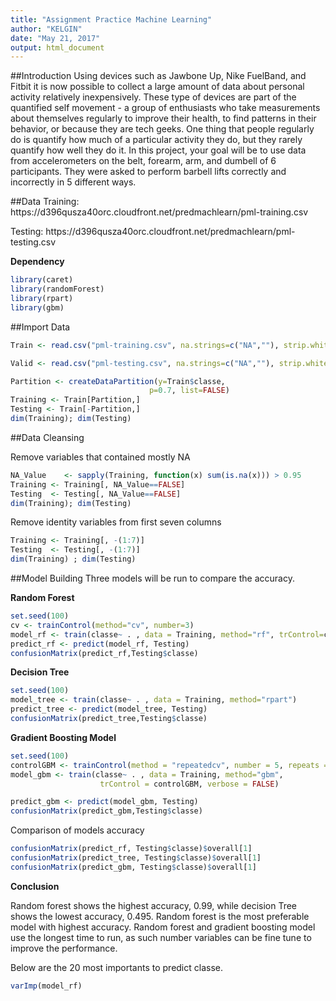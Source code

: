 ```yaml
---
title: "Assignment Practice Machine Learning"
author: "KELGIN"
date: "May 21, 2017"
output: html_document
---
```


##Introduction
Using devices such as Jawbone Up, Nike FuelBand, and Fitbit it is now possible to collect a large amount of data about personal activity relatively inexpensively. These type of devices are part of the quantified self movement - a group of enthusiasts who take measurements about themselves regularly to improve their health, to find patterns in their behavior, or because they are tech geeks. One thing that people regularly do is quantify how much of a particular activity they do, but they rarely quantify how well they do it. In this project, your goal will be to use data from accelerometers on the belt, forearm, arm, and dumbell of 6 participants. They were asked to perform barbell lifts correctly and incorrectly in 5 different ways.

##Data
Training: https://d396qusza40orc.cloudfront.net/predmachlearn/pml-training.csv

Testing: https://d396qusza40orc.cloudfront.net/predmachlearn/pml-testing.csv

**Dependency**
```r
library(caret)
library(randomForest)
library(rpart)
library(gbm)
```

##Import Data

```r
Train <- read.csv("pml-training.csv", na.strings=c("NA",""), strip.white=T)

Valid <- read.csv("pml-testing.csv", na.strings=c("NA",""), strip.white=T)

Partition <- createDataPartition(y=Train$classe,
                               p=0.7, list=FALSE)
Training <- Train[Partition,]
Testing <- Train[-Partition,]
dim(Training); dim(Testing)
```

##Data Cleansing

Remove variables that contained mostly NA

```r
NA_Value    <- sapply(Training, function(x) sum(is.na(x))) > 0.95
Training <- Training[, NA_Value==FALSE]
Testing  <- Testing[, NA_Value==FALSE]
dim(Training); dim(Testing)
```

Remove identity variables from first seven columns
```r
Training <- Training[, -(1:7)]
Testing  <- Testing[, -(1:7)]
dim(Training) ; dim(Testing)
```

##Model Building
Three models will be run to compare the accuracy.

**Random Forest**
```r
set.seed(100)
cv <- trainControl(method="cv", number=3)
model_rf <- train(classe~ . , data = Training, method="rf", trControl=cv, verbose=F)
predict_rf <- predict(model_rf, Testing)
confusionMatrix(predict_rf,Testing$classe)
```

**Decision Tree**
```r
set.seed(100)
model_tree <- train(classe~ . , data = Training, method="rpart")
predict_tree <- predict(model_tree, Testing)
confusionMatrix(predict_tree,Testing$classe)
```

**Gradient Boosting Model**
```r
set.seed(100)
controlGBM <- trainControl(method = "repeatedcv", number = 5, repeats = 1)
model_gbm <- train(classe~ . , data = Training, method="gbm",
                    trControl = controlGBM, verbose = FALSE)
```
```r
predict_gbm <- predict(model_gbm, Testing)
confusionMatrix(predict_gbm,Testing$classe)
```

Comparison of models accuracy
```r
confusionMatrix(predict_rf, Testing$classe)$overall[1]
confusionMatrix(predict_tree, Testing$classe)$overall[1]
confusionMatrix(predict_gbm, Testing$classe)$overall[1]
```

**Conclusion**

Random forest shows the highest accuracy, 0.99, while decision Tree shows the lowest accuracy, 0.495. Random forest is the most preferable model with highest accuracy. Random forest and gradient boosting model use the longest time to run, as such number variables can be fine tune to improve the performance. 

Below are the 20 most importants to predict classe.
```r
varImp(model_rf)
```
